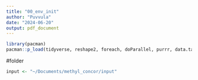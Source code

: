 ```yaml
---
title: "00_env_init"
author: "Puvvula"
date: "2024-06-20"
output: pdf_document
---
```


```r
library(pacman)
pacman::p_load(tidyverse, reshape2, foreach, doParallel, purrr, data.table, ggtern)
```

#folder
```r
input <- "~/Documents/methyl_concor/input"
```


